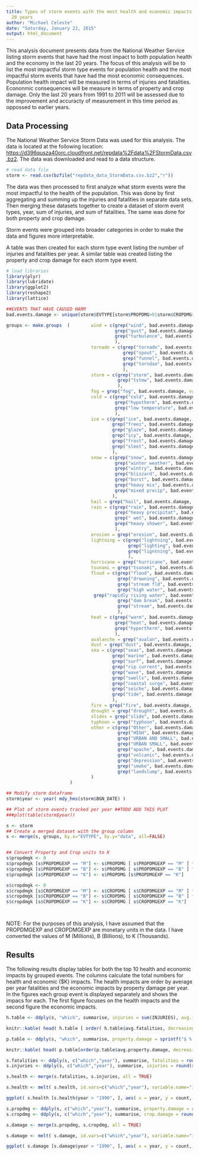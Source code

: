 ```yaml
---
title: Types of storm events with the most health and economic impacts in the last
  20 years
author: "Michael Celeste"
date: "Saturday, January 22, 2015"
output: html_document
---
```


This analysis document presents data from the National Weather Service listing storm events that have had the most impact to both population health and the economy in the last 20 years. The focus of this analysis will be to list the most impactful storm type events for population health and the most impactful storm events that have had the most economic consequences. Population health impact will be measured in terms of injuries and fatalities. Econonmic consequences will be measure in terms of property and crop damage. Only the last 20 years from 1991 to 2011 will be assessed due to the improvement and accuracty of measurement in this time period as oppossed to earlier years.

## Data Processing

The National Weather Service Storm Data was used for this analysis. The data is located at the following location: <https://d396qusza40orc.cloudfront.net/repdata%2Fdata%2FStormData.csv.bz2>. The data was downloaded and read to a data structure. 

```r

# read data file
storm <- read.csv(bzfile("repdata_data_StormData.csv.bz2","r"))

```

The data was then processed to first analyze what storm events were the most impactful to the health of the population. This was done by first aggregating and summing up the injuries and fatalities in separate data sets. Then merging these datasets together to create a dataset of storm event types, year, sum of injuries, and sum of fatalities. The same was done for both property and crop damage.

Storm events were grouped into broader categories in order to make the data and figures more interpretable.

A table was then created for each storm type event listing the number of injuries and fatalities per year. A similar table was created listing the property and crop damage for each storm type event.

```r

# load libraries
library(plyr)
library(lubridate)
library(ggplot2)
library(reshape2)
library(lattice)

##EVENTS THAT HAVE CAUSED HARM
bad.events.damage <- unique(storm$EVTYPE[storm$PROPDMG>0|storm$CROPDMG>0|storm$INJURIES>0|storm$FATALITIES>0] )

groups <- make.groups  (        wind = c(grep("wind", bad.events.damage, value=TRUE, ignore.case=TRUE),
                                         grep("gust", bad.events.damage, value=TRUE, ignore.case=TRUE),
                                         grep("turbulence", bad.events.damage, value=TRUE, ignore.case=TRUE)
                                         ),
                                tornado = c(grep("tornado", bad.events.damage, value=TRUE, ignore.case=TRUE),
                                            grep("spout", bad.events.damage, value=TRUE, ignore.case=TRUE),
                                            grep("funnel", bad.events.damage, value=TRUE, ignore.case=TRUE),
                                            grep("torndao", bad.events.damage, value=TRUE, ignore.case=TRUE)
                                            ),
                                storm = c(grep("storm", bad.events.damage, value=TRUE, ignore.case=TRUE),
                                          grep("tstmw", bad.events.damage, value=TRUE, ignore.case=TRUE)
                                          ),
                                fog = grep("fog", bad.events.damage, value=TRUE, ignore.case=TRUE),
                                cold = c(grep("cold", bad.events.damage, value=TRUE, ignore.case=TRUE),
                                         grep("hypotherm", bad.events.damage, value=TRUE, ignore.case=TRUE),
                                         grep("low temperature", bad.events.damage, value=TRUE, ignore.case=TRUE)
                                         ),
                                ice = c(grep("ice", bad.events.damage, value=TRUE, ignore.case=TRUE),
                                        grep("freez", bad.events.damage, value=TRUE, ignore.case=TRUE),
                                        grep("glaze", bad.events.damage, value=TRUE, ignore.case=TRUE),
                                        grep("icy", bad.events.damage, value=TRUE, ignore.case=TRUE),
                                        grep("frost", bad.events.damage, value=TRUE, ignore.case=TRUE),                                        
                                        grep("sleet", bad.events.damage, value=TRUE, ignore.case=TRUE)                                
                                        ),
                                snow = c(grep("snow", bad.events.damage, value=TRUE, ignore.case=TRUE),
                                         grep("winter weather", bad.events.damage, value=TRUE, ignore.case=TRUE),
                                         grep("wintry", bad.events.damage, value=TRUE, ignore.case=TRUE),
                                         grep("blizzard", bad.events.damage, value=TRUE, ignore.case=TRUE),
                                         grep("burst", bad.events.damage, value=TRUE, ignore.case=TRUE),
                                         grep("heavy mix", bad.events.damage, value=TRUE, ignore.case=TRUE),
                                         grep("mixed precip", bad.events.damage, value=TRUE, ignore.case=TRUE)
                                        ),
                                hail = grep("hail", bad.events.damage, value=TRUE, ignore.case=TRUE),
                                rain = c(grep("rain", bad.events.damage, value=TRUE, ignore.case=TRUE),
                                         grep("heavy precipitat", bad.events.damage, value=TRUE, ignore.case=TRUE),
                                         grep(" wet", bad.events.damage, value=TRUE, ignore.case=TRUE),
                                         grep("heavy shower", bad.events.damage, value=TRUE, ignore.case=TRUE)
                                         ),
                                erosion = grep("erosion", bad.events.damage, value=TRUE, ignore.case=TRUE),
                                lightning = c(grep("lightning", bad.events.damage, value=TRUE, ignore.case=TRUE),
                                              grep("lighting", bad.events.damage, value=TRUE, ignore.case=TRUE),
                                              grep("ligntning", bad.events.damage, value=TRUE, ignore.case=TRUE)
                                              ),
                                hurricane = grep("hurricane", bad.events.damage, value=TRUE, ignore.case=TRUE),
                                tsunami = grep("tsunami", bad.events.damage, value=TRUE, ignore.case=TRUE),
                                flood = c(grep("flood", bad.events.damage, value=TRUE, ignore.case=TRUE),
                                          grep("drowning", bad.events.damage, value=TRUE, ignore.case=TRUE),
                                          grep("stream fld", bad.events.damage, value=TRUE, ignore.case=TRUE),
                                          grep("high water", bad.events.damage, value=TRUE, ignore.case=TRUE),
                                 grep("rapidly rising water", bad.events.damage, value=TRUE, ignore.case=TRUE),
                                          grep("dam break", bad.events.damage, value=TRUE, ignore.case=TRUE),
                                          grep("stream", bad.events.damage, value=TRUE, ignore.case=TRUE)
                                          ),
                                heat = c(grep("warm", bad.events.damage, value=TRUE, ignore.case=TRUE),
                                         grep("heat", bad.events.damage, value=TRUE, ignore.case=TRUE),
                                         grep("hypertherm", bad.events.damage, value=TRUE, ignore.case=TRUE)
                                         ),
                                avalanche = grep("avalan", bad.events.damage, value=TRUE, ignore.case=TRUE),
                                dust = grep("dust", bad.events.damage, value=TRUE, ignore.case=TRUE),
                                sea = c(grep("seas", bad.events.damage, value=TRUE, ignore.case=TRUE),
                                        grep("marine", bad.events.damage, value=TRUE, ignore.case=TRUE),
                                        grep("surf", bad.events.damage, value=TRUE, ignore.case=TRUE),
                                        grep("rip current", bad.events.damage, value=TRUE, ignore.case=TRUE),
                                        grep("wave", bad.events.damage, value=TRUE, ignore.case=TRUE),
                                        grep("swells", bad.events.damage, value=TRUE, ignore.case=TRUE),
                                        grep("coastal surge", bad.events.damage, value=TRUE, ignore.case=TRUE),
                                        grep("seiche", bad.events.damage, value=TRUE, ignore.case=TRUE),                                        
                                        grep("tide", bad.events.damage, value=TRUE, ignore.case=TRUE)
                                        ),
                                fire = grep("fire", bad.events.damage, value=TRUE, ignore.case=TRUE),
                                drought = grep("drought", bad.events.damage, value=TRUE, ignore.case=TRUE),
                                slides = grep("slide", bad.events.damage, value=TRUE, ignore.case=TRUE),
                                typhoon = grep("typhoon", bad.events.damage, value=TRUE, ignore.case=TRUE),
                                other = c(grep("Other", bad.events.damage, value=TRUE, ignore.case=TRUE), 
                                          grep("HIGH", bad.events.damage, value=TRUE, fixed=TRUE),
                                          grep("URBAN AND SMALL", bad.events.damage, value=TRUE, ignore.case=TRUE),
                                          grep("URBAN SMALL", bad.events.damage, value=TRUE, ignore.case=TRUE),
                                          grep("apache", bad.events.damage, value=TRUE, ignore.case=TRUE),
                                          grep("volcanic", bad.events.damage, value=TRUE, ignore.case=TRUE),
                                          grep("depression", bad.events.damage, value=TRUE, ignore.case=TRUE),
                                          grep("smoke", bad.events.damage, value=TRUE, ignore.case=TRUE),
                                          grep("landslump", bad.events.damage, value=TRUE, ignore.case=TRUE)
                                )
                        )

## Modify storm dataframe
storm$year <- year( mdy_hms(storm$BGN_DATE) )

## Plot of storm events tracked per year ##TODO ADD THIS PLOT
###plot(table(storm$year))

s <- storm
## Create a merged dataset with the group column 
s <- merge(s, groups, by.x="EVTYPE", by.y="data", all=FALSE)


## Convert Property and Crop units to K
s$propdmgk <- 0
s$propdmgk [s$PROPDMGEXP == "M"] <- s$PROPDMG [ s$PROPDMGEXP == "M" ] * 1000 
s$propdmgk [s$PROPDMGEXP == "B"] <- s$PROPDMG [ s$PROPDMGEXP == "B" ] * 1000000 
s$propdmgk [s$PROPDMGEXP == "K"] <- s$PROPDMG [s$PROPDMGEXP == "K"]

s$cropdmgk <- 0
s$cropdmgk [s$CROPDMGEXP == "M"] <- s$CROPDMG [ s$CROPDMGEXP == "M" ] * 1000 
s$cropdmgk [s$CROPDMGEXP == "B"] <- s$CROPDMG [ s$CROPDMGEXP == "B" ] * 1000000 
s$cropdmgk [s$CROPDMGEXP == "K"] <- s$CROPDMG [ s$CROPDMGEXP == "K"]




```

NOTE: For the purposes of this analysis, I have assumed that the PROPDMGEXP and CROPDMGEXP are monetary units in the data. I have converted the values of M (Millions), B (Billions), to K (Thousands).

## Results

The following results display tables for both the top 10 health and economic impacts by grouped events. The columns calculate the total numbers for health and economic ($K) impacts. The health impacts are order by average per year fatalities and the economic impacts by property damage per year. In the figures each group event is displayed separately and shows the impacs for each. The first figure focuses on the health impacts and the second figure the economic impacts. 


```r

h.table <- ddply(s, "which", summarise, injuries = sum(INJURIES), avg.injuries = round(sum(INJURIES)/(max(year)-min(year)),0), fatalities = sum(FATALITIES), avg.fatalities = round(sum(FATALITIES)/(max(year)-min(year)),0) )

knitr::kable( head( h.table [ order( h.table$avg.fatalities, decreasing=TRUE ) , ] , 10) , row.names=FALSE )

p.table <- ddply(s, "which", summarise, property.damage = sprintf("$ %.f", sum(propdmgk) ), avg.property.damage = sprintf("$ %.f", round(sum(propdmgk)/(max(year)-min(year)),0) ), crop.damage = sprintf("$ %.f", sum(cropdmgk), avg.crop.damage = round(sum(cropdmgk)/(max(year)-min(year)),0) ) )

knitr::kable( head( p.table[order(p.table$avg.property.damage, decreasing=TRUE),] , 10 ) , row.names = FALSE ) 

s.fatalities <- ddply(s, c("which","year"), summarise, fatalities = round(sum(FATALITIES),0))
s.injuries <- ddply(s, c("which","year"), summarise, injuries = round(sum(INJURIES),0))

s.health <- merge(s.fatalities, s.injuries, all = TRUE)

s.health <- melt( s.health, id.vars=c("which","year"), variable.name="issue", value.name="count" )

ggplot( s.health [s.health$year > "1990", ], aes( x = year, y = count, colour=issue)) + geom_line() + facet_wrap( ~ which, scales="free_y" , ncol = 3)

s.propdmg <- ddply(s, c("which","year"), summarise, property.damage = round(sum(PROPDMG),0))
s.cropdmg <- ddply(s, c("which","year"), summarise, crop.damage = round(sum(CROPDMG),0))

s.damage <- merge(s.propdmg, s.cropdmg, all = TRUE)

s.damage <- melt( s.damage, id.vars=c("which","year"), variable.name="issue", value.name="count" )

ggplot( s.damage [s.damage$year > "1990", ], aes( x = year, y = count, colour=issue)) + geom_line() + facet_wrap( ~ which, scales="free_y" , ncol = 3)

```

